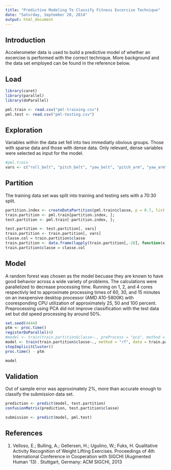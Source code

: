 ```yaml
---
title: "Predictive Modeling To Classify Fitness Excercise Technique"
date: "Saturday, September 20, 2014"
output: html_document
---
```


## Introduction

Accelerometer data is used to build a predictive model of whether an excercise is performed with the correct technique. More background and the data set employed can be found in the reference below.

## Load 

```r
library(caret)
library(parallel)
library(doParallel)

pml.train <- read.csv("pml-training.csv")
pml.test <- read.csv("pml-testing.csv")
```

## Exploration

Variables within the data set fell into two immediatly obvious groups. Those with sparse data and those with dense data. Only relevant, dense variables were selected as input for the model.

```r
#pml.train
vars <- c("roll_belt", "pitch_belt", "yaw_belt", "pitch_arm", "yaw_arm", "roll_arm", "gyros_belt_x", "gyros_belt_y", "gyros_belt_z", "accel_belt_x", "accel_belt_y", "accel_belt_z", "magnet_belt_x", "magnet_belt_y", "magnet_belt_z", "gyros_arm_x", "gyros_arm_y", "gyros_arm_z", "accel_arm_x", "accel_arm_y", "accel_arm_z", "magnet_arm_x", "magnet_arm_y", "magnet_arm_z", "roll_dumbbell", "pitch_dumbbell", "yaw_dumbbell", "classe")
```

## Partition

The training data set was split into training and testing sets with a 70:30 split.

```r
partition.index <- createDataPartition(pml.train$classe, p = 0.7, list = FALSE);
train.partition <- pml.train[partition.index, ];
test.partition <- pml.train[-partition.index, ];

test.partition <- test.partition[, vars]
train.partition <- train.partition[, vars]
classe.col = train.partition$classe
train.partition <- data.frame(lapply(train.partition[,-28], function(x) as.numeric(x)))
train.partition$classe = classe.col
```

## Model 

A random forest was chosen as the model becuase they are known to have good behavior across a wide variety of problems. The calculations were parallelized to decrease processing time. Running on 1, 2, and 4 cores respectivly led to approximate processing times of 60, 30, and 15 minutes on an inexpensive desktop processor (AMD A10-5800K) with cooresponding CPU utilization of approximately 25, 50 and 100 percent. Preprocessing using PCA did not improve classification with the test data set but did speed processing by around 50%.

```r
set.seed(4444)
ptm <- proc.time()
registerDoParallel(4)
#model <- train(train.partition$classe~., preProcess = "pca", method = "rf", data = train.partition)
model <- train(train.partition$classe~., method = "rf", data = train.partition)
stopImplicitCluster()
proc.time() - ptm

model
```

## Validation 

Out of sample error was approximately 2%, more than accurate enough to classify the submission data set.

```r
prediction <- predict(model, test.partition)
confusionMatrix(prediction, test.partition$classe)

submission <- predict(model, pml.test)
```

## References

1. Velloso, E.; Bulling, A.; Gellersen, H.; Ugulino, W.; Fuks, H. Qualitative Activity Recognition of Weight Lifting Exercises. Proceedings of 4th International Conference in Cooperation with SIGCHI (Augmented Human '13) . Stuttgart, Germany: ACM SIGCHI, 2013




